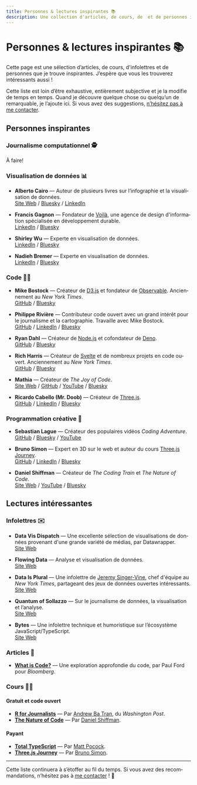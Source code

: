 ```yaml
---
title: Personnes & lectures inspirantes 📚
description: Une collection d'articles, de cours, de  et de personnes inspirantes.
---
```



# Personnes & lectures inspirantes 📚

Cette page est une sélection d’articles, de cours, d'infolettres et de personnes que je trouve inspirantes. J’espère que vous les trouverez intéressants aussi !

Cette liste est loin d’être exhaustive, entièrement subjective et je la modifie de temps en temps. Quand je découvre quelque chose ou quelqu’un de remarquable, je l’ajoute ici. Si vous avez des suggestions, [n’hésitez pas à me contacter](/contact).

<NoticeIntro lang="fr" />

## Personnes inspirantes

### Journalisme computationnel 🕵️

À faire!

### Visualisation de données 📊

- **Alberto Cairo** — Auteur de plusieurs livres sur l’infographie et la visualisation de données.  
  [Site Web](https://www.albertocairo.com/) / [Bluesky](https://bsky.app/profile/albertocairo.com) / [LinkedIn](https://www.linkedin.com/in/albertocairo/)

- **Francis Gagnon** — Fondateur de [Voilà](https://chezvoila.com/), une agence de design d'information spécialisée en développement durable.  
  [LinkedIn](https://www.linkedin.com/in/gagnonf/) / [Bluesky](https://bsky.app/profile/chezvoila.com) 

- **Shirley Wu** — Experte en visualisation de données.  
  [LinkedIn](https://www.linkedin.com/in/shirleyxywu/) / [Bluesky](https://bsky.app/profile/shirleywu.studio)

- **Nadieh Bremer** — Experte en visualisation de données.  
  [LinkedIn](https://www.linkedin.com/in/nbremer/) / [Bluesky](https://bsky.app/profile/nadiehbremer.com)

### Code 🧑‍💻

- **Mike Bostock** — Créateur de [D3.js](https://github.com/d3/d3) et fondateur de [Observable](https://observablehq.com/). Anciennement au *New York Times*.  
  [GitHub](https://github.com/mbostock) / [Bluesky](https://bsky.app/profile/ocks.org)

- **Philippe Rivière** — Contributeur code ouvert avec un grand intérêt pour le journalisme et la cartographie. Travaille avec Mike Bostock.  
  [GitHub](https://github.com/fil) / [LinkedIn](https://www.linkedin.com/in/recifs/) / [Bluesky](https://bsky.app/profile/fil.rezo.net)

- **Ryan Dahl** — Créateur de [Node.js](https://nodejs.org/en) et cofondateur de [Deno](https://deno.com/).  
  [GitHub](https://github.com/ry) / [Bluesky](https://bsky.app/profile/tinyclouds.org)

- **Rich Harris** — Créateur de [Svelte](https://svelte.dev/) et de nombreux projets en code ouvert. Anciennement au *New York Times*.  
  [GitHub](https://github.com/rich-harris) / [Bluesky](https://bsky.app/profile/rich-harris.dev)

- **Mathia** — Créateur de *The Joy of Code*.  
  [Site Web](https://joyofcode.xyz/) / [GitHub](https://github.com/mattcroat) / [YouTube](https://www.youtube.com/@JoyofCodeDev) / [Bluesky](https://bsky.app/profile/joyofcode.bsky.social)

- **Ricardo Cabello (Mr. Doob)** — Créateur de [Three.js](https://github.com/mrdoob/three.js/).  
  [GitHub](https://github.com/mrdoob) / [LinkedIn](https://www.linkedin.com/in/mrdoob/) / [Bluesky](https://bsky.app/profile/mrdoob.com)

### Programmation créative 🦄

- **Sebastian Lague** — Créateur des populaires vidéos *Coding Adventure*.  
  [GitHub](https://github.com/SebLague) / [Bluesky](https://bsky.app/profile/sebastianlague.bsky.social) / [YouTube](https://www.youtube.com/@SebastianLague)

- **Bruno Simon** — Expert en 3D sur le web et auteur du cours [Three.js Journey](https://threejs-journey.com/).  
  [GitHub](https://github.com/brunosimon/) / [LinkedIn](https://www.linkedin.com/in/simonbruno77/) / [Bluesky](https://bsky.app/profile/bruno-simon.bsky.social)

- **Daniel Shiffman** — Créateur de *The Coding Train* et *The Nature of Code*.  
  [Site Web](https://thecodingtrain.com/) / [YouTube](https://www.youtube.com/thecodingtrain) / [Bluesky](https://bsky.app/profile/shiffman.lol)

## Lectures intéressantes

### Infolettres ✉️

- **Data Vis Dispatch** — Une excellente sélection de visualisations de données provenant d'une grande variété de médias, par Datawrapper.  
  [Site Web](https://blog.datawrapper.de/newsletter/)

- **Flowing Data** — Analyse et visualisation de données.  
  [Site Web](https://flowingdata.com/newsletter/)

- **Data Is Plural** — Une infolettre de [Jeremy Singer-Vine](https://www.jsvine.com/), chef d'équipe au *New York Times*, partageant des jeux de données ouvertes intéressants.  
  [Site Web](https://www.data-is-plural.com/)

- **Quantum of Sollazzo** — Sur le journalisme de données, la visualisation et l’analyse.  
  [Site Web](https://puntofisso.net/newsletter/)

- **Bytes** — Une infolettre technique et humoristique sur l’écosystème JavaScript/TypeScript.  
  [Site Web](https://bytes.dev/)

### Articles 👀

- **[What is Code?](https://www.bloomberg.com/graphics/2015-paul-ford-what-is-code/)** — Une exploration approfondie du code, par Paul Ford pour *Bloomberg*.

### Cours 🧑‍🏫

#### Gratuit et code ouvert

- **[R for Journalists](https://learn.r-journalism.com/en/)** — Par [Andrew Ba Tran](https://bsky.app/profile/abtran.bsky.social), du *Washington Post*.
- **[The Nature of Code](https://natureofcode.com/)** — Par [Daniel Shiffman](https://bsky.app/profile/shiffman.lol).

#### Payant

- **[Total TypeScript](https://www.totaltypescript.com/)** — Par [Matt Pocock](https://bsky.app/profile/mattpocock.com).
- **[Three.js Journey](https://threejs-journey.com/)** — Par [Bruno Simon](https://bsky.app/profile/bruno-simon.bsky.social).

---

Cette liste continuera à s’étoffer au fil du temps. Si vous avez des recommandations, n’hésitez pas à [me contacter](/contact) ! 🚀

<NoticeEnd lang="fr" />
